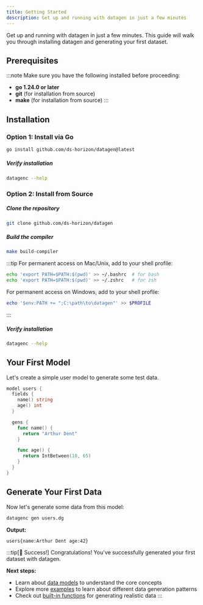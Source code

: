 ```yaml
---
title: Getting Started
description: Get up and running with datagen in just a few minutes
---
```


Get up and running with datagen in just a few minutes. This guide will walk you through installing datagen and generating your first dataset.

## Prerequisites

:::note
Make sure you have the following installed before proceeding:
- **go 1.24.0 or later**
- **git** (for installation from source)
- **make** (for installation from source)
:::

## Installation

### Option 1: Install via Go

```bash
go install github.com/ds-horizon/datagen@latest
```

##### Verify installation

```bash
datagenc --help
```

### Option 2: Install from Source

##### Clone the repository

```bash
git clone github.com/ds-horizon/datagen
```

##### Build the compiler

```bash
make build-compiler
```

:::tip
For permanent access on Mac/Unix, add to your shell profile:
```bash
echo 'export PATH=$PATH:$(pwd)' >> ~/.bashrc  # for bash
echo 'export PATH=$PATH:$(pwd)' >> ~/.zshrc   # for zsh
```
For permanent access on Windows, add to your shell profile:
```powershell
echo '$env:PATH += ";C:\path\to\datagen"' >> $PROFILE
```
:::

##### Verify installation

```bash
datagenc --help
```

## Your First Model

Let's create a simple user model to generate some test data.

```go title="users.dg"
model users {
  fields {
    name() string
    age() int
  }

  gens {
    func name() {
      return "Arthur Dent"
    }

    func age() {
      return IntBetween(18, 65)
    }
  }
}
```

## Generate Your First Data

Now let's generate some data from this model:

```bash
datagenc gen users.dg
```

**Output:**
```shell
users{name:Arthur Dent age:42}
```

:::tip[🎉 Success!]
Congratulations! You've successfully generated your first dataset with datagen. 

**Next steps:**
- Learn about [data models](/datagen/concepts/data-model) to understand the core concepts
- Explore more [examples](/datagen/examples/1_fields/fields-overview) to learn about different data generation patterns
- Check out [built-in functions](/datagen/language/built-in-functions) for generating realistic data
:::
